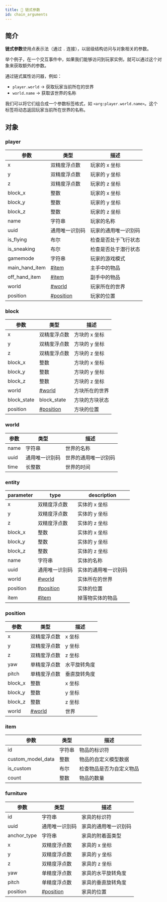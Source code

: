 ```yaml
---
title: 🔗 链式参数
id: chain_arguments
---
```


## 简介

**链式参数**使用点表示法（通过 `.` 连接），以层级结构访问与对象相关的参数。

举个例子，在一个交互事件中，如果我们能够访问到玩家实例，就可以通过这个对象来获取额外的参数。

通过链式属性访问器，例如：

* `player.world` → 获取玩家当前所在的世界
* `world.name` → 获取该世界的名称

我们可以将它们组合成一个参数标签格式，如 `<arg:player.world.name>`。这个标签将动态返回玩家当前所在世界的名称。

## 对象

### player

| 参数               | 类型                     | 描述         |
|------------------|------------------------|------------|
| x                | 双精度浮点数                 | 玩家的 x 坐标   |
| y                | 双精度浮点数                 | 玩家的 y 坐标   |
| z                | 双精度浮点数                 | 玩家的 z 坐标   |
| block\_x         | 整数                     | 玩家的 x 坐标   |
| block\_y         | 整数                     | 玩家的 y 坐标   |
| block\_z         | 整数                     | 玩家的 z 坐标   |
| name             | 字符串                    | 玩家的名称      |
| uuid             | 通用唯一识别码                | 玩家的通用唯一识别码 |
| is\_flying       | 布尔                     | 检查是否处于飞行状态 |
| is\_sneaking     | 布尔                     | 检查是否处于潜行状态 |
| gamemode         | 字符串                    | 玩家的游戏模式    |
| main\_hand\_item | [#item](#item)         | 主手中的物品     |
| off\_hand\_item  | [#item](#item)         | 副手中的物品     |
| world            | [#world](#world)       | 玩家所在的世界    |
| position         | [#position](#position) | 玩家的位置      |

### block

| 参数           | 类型                     | 描述       |
|--------------|------------------------|----------|
| x            | 双精度浮点数                 | 方块的 x 坐标 |
| y            | 双精度浮点数                 | 方块的 y 坐标 |
| z            | 双精度浮点数                 | 方块的 z 坐标 |
| block\_x     | 整数                     | 方块的 x 坐标 |
| block\_y     | 整数                     | 方块的 y 坐标 |
| block\_z     | 整数                     | 方块的 z 坐标 |
| world        | [#world](#world)       | 方块所在的世界  |
| block\_state | block\_state           | 方块的方块状态  |
| position     | [#position](#position) | 方块的位置    |

### world

| 参数   | 类型      | 描述         |
|------|---------|------------|
| name | 字符串     | 世界的名称      |
| uuid | 通用唯一识别码 | 世界的通用唯一识别码 |
| time | 长整数     | 世界的时间      |

### entity

| parameter        | type                   | description                      |
|------------------|------------------------|----------------------------------|
| x                | 双精度浮点数                 | 实体的 x 坐标   |
| y                | 双精度浮点数                 | 实体的 y 坐标   |
| z                | 双精度浮点数                 | 实体的 z 坐标   |
| block\_x         | 整数                     | 实体的 x 坐标   |
| block\_y         | 整数                     | 实体的 y 坐标   |
| block\_z         | 整数                     | 实体的 z 坐标   |
| name             | 字符串                    | 实体的名称      |
| uuid             | 通用唯一识别码                | 实体的通用唯一识别码 |
| world            | [#world](#world)       | 实体所在的世界    |
| position         | [#position](#position) | 实体的位置      |
| item             | [#item](#item)         | 掉落物实体的物品  |

### position

| 参数       | 类型               | 描述     |
|----------|------------------|--------|
| x        | 双精度浮点数           | x 坐标   |
| y        | 双精度浮点数           | y 坐标   |
| z        | 双精度浮点数           | z 坐标   |
| yaw      | 单精度浮点数           | 水平旋转角度 |
| pitch    | 单精度浮点数           | 垂直旋转角度 |
| block\_x | 整数               | x 坐标   |
| block\_y | 整数               | y 坐标   |
| block\_z | 整数               | z 坐标   |
| world    | [#world](#world) | 世界     |

### item

| 参数                  | 类型  | 描述           |
|---------------------|-----|--------------|
| id                  | 字符串 | 物品的标识符       |
| custom\_model\_data | 整数  | 物品的自定义模型数据   |
| is\_custom          | 布尔  | 检查物品是否为自定义物品 |
| count               | 整数  | 物品的数量 |

### furniture

| 参数           | 类型                     | 描述         |
|--------------|------------------------|------------|
| id           | 字符串                    | 家具的标识符     |
| uuid         | 通用唯一识别码                | 家具的通用唯一识别码 |
| anchor\_type | 字符串                    | 家具的附着面类型   |
| x            | 双精度浮点数                 | 家具的 x 坐标   |
| y            | 双精度浮点数                 | 家具的 y 坐标   |
| z            | 双精度浮点数                 | 家具的 z 坐标   |
| yaw          | 单精度浮点数                 | 家具的水平旋转角度  |
| pitch        | 单精度浮点数                 | 家具的垂直旋转角度  |
| position     | [#position](#position) | 家具的位置      |